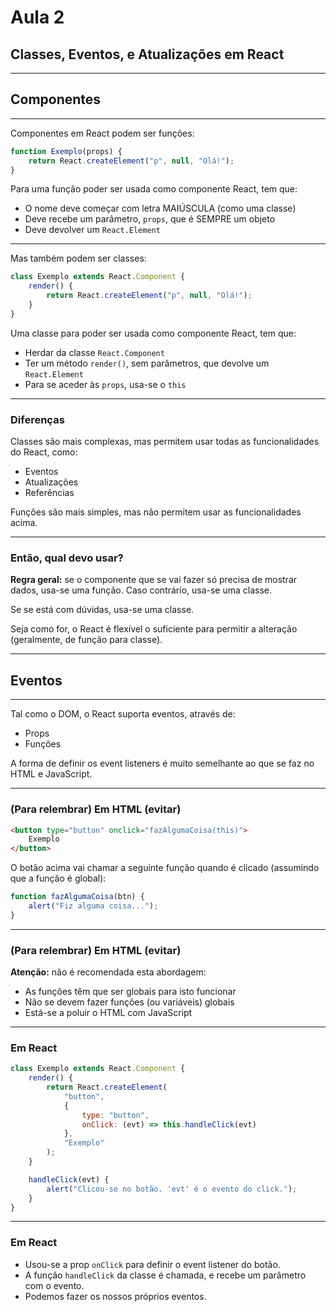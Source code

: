 

# Aula 2

## Classes, Eventos, e Atualizações em React

---

## Componentes

---

Componentes em React podem ser funções:

```javascript
function Exemplo(props) {
    return React.createElement("p", null, "Olá!");
}
```

Para uma função poder ser usada como componente React, tem que:

-   O nome deve começar com letra MAIÚSCULA (como uma classe)
-   Deve recebe um parâmetro, `props`, que é SEMPRE um objeto
-   Deve devolver um `React.Element`

---

Mas também podem ser classes:

```javascript
class Exemplo extends React.Component {
    render() {
        return React.createElement("p", null, "Olá!");
    }
}
```

Uma classe para poder ser usada como componente React, tem que:

-   Herdar da classe `React.Component`
-   Ter um método `render()`, sem parâmetros, que devolve um `React.Element`
-   Para se aceder às `props`, usa-se o `this`

---

### Diferenças

Classes são mais complexas, mas permitem usar todas as funcionalidades do React, como:

-   Eventos
-   Atualizações
-   Referências

Funções são mais simples, mas não permitem usar as funcionalidades acima.

---

### Então, qual devo usar?

**Regra geral:** se o componente que se vai fazer só precisa de mostrar dados, usa-se uma função. Caso contrário, usa-se uma classe.

Se se está com dúvidas, usa-se uma classe.

Seja como for, o React é flexível o suficiente para permitir a alteração (geralmente, de função para classe).

---

## Eventos

---

Tal como o DOM, o React suporta eventos, através de:

-   Props
-   Funções

A forma de definir os event listeners é muito semelhante ao que se faz no HTML e JavaScript.

---

### (Para relembrar) Em HTML (evitar)

```html
<button type="button" onclick="fazAlgumaCoisa(this)">
    Exemplo
</button>
```

O botão acima vai chamar a seguinte função quando é clicado (assumindo que a função é global):

```javascript
function fazAlgumaCoisa(btn) {
    alert("Fiz alguma coisa...");
}
```

---

### (Para relembrar) Em HTML (evitar)

**Atenção:** não é recomendada esta abordagem:

-   As funções têm que ser globais para isto funcionar
-   Não se devem fazer funções (ou variáveis) globais
-   Está-se a poluir o HTML com JavaScript

---

### Em React

```javascript
class Exemplo extends React.Component {
    render() {
        return React.createElement(
            "button",
            {
                type: "button",
                onClick: (evt) => this.handleClick(evt)
            },
            "Exemplo"
        );
    }

    handleClick(evt) {
        alert("Clicou-se no botão. 'evt' é o evento do click.");
    }
}
```

---

### Em React

-   Usou-se a prop `onClick` para definir o event listener do botão.
-   A função `handleClick` da classe é chamada, e recebe um parâmetro com o evento.
-   Podemos fazer os nossos próprios eventos.
